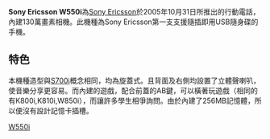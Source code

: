 {{unreferenced|time=2019-04-03T10:07:41+00:00}}
{{Infobox Mobile
| name = Sony Ericsson W550i
| image = Sony Ericsson W550i.jpg
| screen = 1.8英寸 176×220[[像素|像素]]<br />260000色[[TFT|TFT]]彩屏
| ringtone = 40和弦
| memory = 动态内存256MB
| networks = [[GSM|GSM]] 900/1800/1900 MHz
| connectivity = [[USB|USB]]、[[藍牙|藍牙]]、[[紅外線|紅外線]]
| size = 9.×46.5×22.5 mm
| weight = 120[[克|克]]
}}

'''Sony Ericsson W550i'''為[[Sony_Ericsson|Sony Ericsson]]於2005年10月31日所推出的行動電話，內建130萬畫素相機。此機種為Sony Ericsson第一支支援隨插即用USB隨身碟的手機。

== 特色 ==
本機種造型與[[Sony_Ericsson_S700i|S700i]]概念相同，均為旋蓋式。且背面及右側均設置了立體聲喇叭，使音樂分享更容易。而內建的遊戲，配合前蓋的AB鍵，可以橫著玩遊戲（相同的有K800i,K810i,W850i），而讓許多學生相爭詢問。由於內建了256MB記憶體，所以便沒有設計記憶卡插槽。
{{SEphones}}

[[Category:索尼愛立信手機|W550i]]